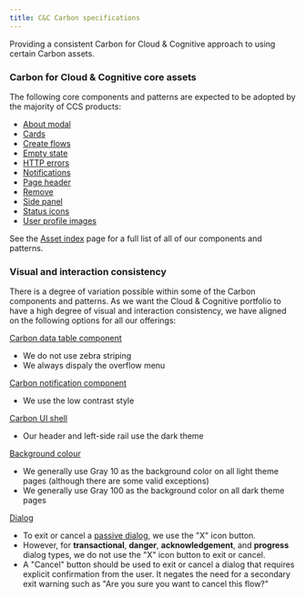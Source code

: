 ```yaml
---
title: C&C Carbon specifications
---
```


<PageDescription>

Providing a consistent Carbon for Cloud &amp; Cognitive approach to using certain Carbon assets.

</PageDescription>

### Carbon for Cloud & Cognitive core assets

The following core components and patterns are expected to be adopted by the majority of CCS products: 

- [About modal](https://pages.github.ibm.com/cdai-design/pal/patterns/about-modal/usage)
- [Cards](https://pages.github.ibm.com/cdai-design/pal/components/card/overview)
- [Create flows](https://www.carbondesignsystem.com/community/patterns/create-flows/)
- [Empty state](https://pages.github.ibm.com/cdai-design/pal/patterns/empty-state/usage)
- [HTTP errors](https://pages.github.ibm.com/cdai-design/pal/patterns/http-errors/usage)
- [Notifications](https://pages.github.ibm.com/cdai-design/pal/patterns/notifications)
- [Page header](https://pages.github.ibm.com/cdai-design/pal/components/page-header/usage)
- [Remove](https://www.carbondesignsystem.com/community/patterns/remove-pattern/)
- [Side panel](https://pages.github.ibm.com/cdai-design/pal/components/side-panel/usage)
- [Status icons](https://pages.github.ibm.com/cdai-design/pal/patterns/status-icons)
- [User profile images](https://pages.github.ibm.com/cdai-design/pal/patterns/user-profile-images)

See the [Asset index](asset-index) page for a full list of all of our components and patterns.


### Visual and interaction consistency

There is a degree of variation possible within some of the Carbon components and patterns. As we want 
the Cloud &amp; Cognitive portfolio to have a high degree of visual and interaction consistency, we have aligned 
on the following options for all our offerings:

[Carbon data table component](https://www.carbondesignsystem.com/components/data-table/usage/)
<ul style="margin-top: 0">
  <li>We do not use zebra striping</li>
  <li>We always dispaly the overflow menu</li>
</ul>

[Carbon notification component](https://www.carbondesignsystem.com/components/notification/style/)
<ul style="margin-top: 0">
  <li>We use the low contrast style</li>
</ul>

[Carbon UI shell](https://www.carbondesignsystem.com/components/UI-shell-header/usage)
<ul style="margin-top: 0">
  <li>Our header and left-side rail use the dark theme</li>
</ul>

[Background colour](https://www.carbondesignsystem.com/guidelines/color/usage/)
<ul style="margin-top: 0">
  <li>We generally use Gray 10 as the background color on all light theme pages (although there are some valid exceptions)</li>
  <li>We generally use Gray 100 as the background color on all dark theme pages</li>
</ul>

[Dialog](https://www.carbondesignsystem.com/patterns/dialog-pattern)
<ul style="margin-top: 0">
  <li>To exit or cancel a <a href="https://www.carbondesignsystem.com/components/modal/usage#passive-modal">passive dialog</a>, we use the "X" icon button.</li>
  <li>However, for <strong>transactional</strong>, <strong>danger</strong>, <strong>acknowledgement</strong>, and <strong>progress</strong> dialog types, we do not use the "X" icon button to exit or cancel.</li>
  <li>A "Cancel" button should be used to exit or cancel a dialog that requires explicit confirmation from the user. It negates the need for a secondary exit warning such as "Are you sure you want to cancel this flow?"</li>
</ul>

